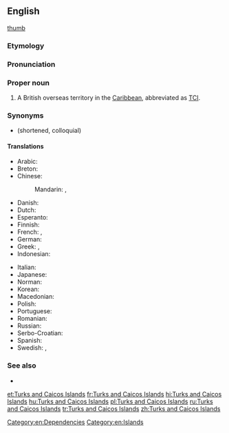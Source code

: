 ==English==
{{wikipedia}}
[[image:Turks caicos islands sm04.png|thumb]]
===Etymology===
{{rfe|en}}
===Pronunciation===
{{rfp|en}}
===Proper noun===
{{en-proper noun|head=[[Turks]] [[and]] [[Caicos]] [[island|Islands]]}}

# A British overseas territory in the [[Caribbean]], abbreviated as [[TCI]].

===Synonyms===
*{{l|en|Turks and Caicos}} (shortened, colloquial)

====Translations====
{{trans-top|a British overseas territory in the Caribbean}}
* Arabic: {{t|ar|جُزُر تَرْكْس وَكَايْكُوس|f-p|tr=juzur tarks wa-kaykus}}
* Breton: {{t|br|Inizi Turks ha Caicos}}
* Chinese:
*: Mandarin: {{t+|cmn|特克斯和凱科斯群島|sc=Hani}}, {{t+|cmn|特克斯和凯科斯群岛|tr=Tèkèsī hé Kǎikēsī qúndǎo|sc=Hani}}
* Danish: {{t|da|Turks- og Caicosøerne}}
* Dutch: {{t+|nl|Turks- en Caicoseilanden}}
* Esperanto: {{t|eo|Turkoj kaj Kajkoj}}
* Finnish: {{t|fi|Turks- ja Caicossaaret}}
* French: {{t+|fr|îles Turques-et-Caïques|f-p}}, {{t+|fr|îles Turks-et-Caïcos|f-p}}
* German: {{t|de|Turks- und Caicosinseln|f-p}}
* Greek: {{t|el|Νήσοι Τερκς και Κάικος}}, {{t|el|Νήσοι Τερκς και Κέικος}}
* Indonesian: {{t|id|Kepulauan Turks dan Caicos}}
{{trans-mid}}
* Italian: {{t|it|Isole Turks e Caicos}}
* Japanese: {{t|ja|タークス・カイコス諸島|tr=Tākusu-Kaikosu-shotō|sc=Jpan}}
* Norman: {{t|nrf|Îles Turks et Caicos|f-p}}
* Korean: {{t|ko|터크스 케이커스 제도|tr=Teokeuseu Keikeoseu jedo|sc=Kore}}
* Macedonian: {{t|mk|Туркс и Кајкос|tr=Túrks i Kájkos}}
* Polish: {{t|pl|Turks i Caicos}}
* Portuguese: {{t|pt|ilhas Turcas e Caicos|f}}
* Romanian: {{t|ro|Turks și Caicos}}
* Russian: {{t|ru|острова́ Тёркс и Ка́йкос|m-p|tr=ostrová Tjorks i Kájkos}}
* Serbo-Croatian: {{t|sh|Otoci Turks i Caicos}}
* Spanish: {{t|es|islas Turcas y Caicos|f}}
* Swedish: {{t|sv|Turks- och Caicosöarna}}, {{t|sv|Turks and Caicos Islands}}
{{trans-bottom}}

===See also===
* {{l|en|Appendix:Countries of the world}}

[[Category:en:Dependencies]]
[[Category:en:Islands]]

[[et:Turks and Caicos Islands]]
[[fr:Turks and Caicos Islands]]
[[hi:Turks and Caicos Islands]]
[[hu:Turks and Caicos Islands]]
[[pl:Turks and Caicos Islands]]
[[ru:Turks and Caicos Islands]]
[[tr:Turks and Caicos Islands]]
[[zh:Turks and Caicos Islands]]